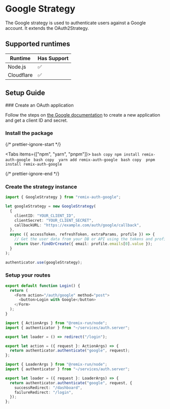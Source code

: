 
# Google Strategy

The Google strategy is used to authenticate users against a Google account. It extends the OAuth2Strategy.

## Supported runtimes

| Runtime    | Has Support |
| ---------- | ----------- |
| Node.js    | ✅          |
| Cloudflare | ✅          |

## Setup Guide

<Steps>
### Create an OAuth application

Follow the steps on [the Google documentation](https://developers.google.com/identity/protocols/oauth2/web-server#creatingcred) to create a new application and get a client ID and secret.

### Install the package


{/* prettier-ignore-start */}

<Tabs items={["npm", "yarn", "pnpm"]}>
  <Tab>
    ```bash copy
    npm install remix-auth-google
    ```
  </Tab>
  <Tab>
    ```bash copy 
    yarn add remix-auth-google
    ```
  </Tab>
  <Tab>
    ```bash copy 
    pnpm install remix-auth-google
    ```
  </Tab>
</Tabs>

{/* prettier-ignore-end */}

### Create the strategy instance

```ts copy filename="app/services/auth.server.ts"
import { GoogleStrategy } from "remix-auth-google";

let googleStrategy = new GoogleStrategy(
  {
    clientID: "YOUR_CLIENT_ID",
    clientSecret: "YOUR_CLIENT_SECRET",
    callbackURL: "https://example.com/auth/google/callback",
  },
  async ({ accessToken, refreshToken, extraParams, profile }) => {
    // Get the user data from your DB or API using the tokens and profile
    return User.findOrCreate({ email: profile.emails[0].value });
  }
);

authenticator.use(googleStrategy);
```

### Setup your routes

```ts copy filename="app/routes/login.tsx"
export default function Login() {
  return (
    <Form action="/auth/google" method="post">
      <button>Login with Google</button>
    </Form>
  );
}
```

```ts copy filename="app/routes/auth/google.tsx"
import { ActionArgs } from "@remix-run/node";
import { authenticator } from "~/services/auth.server";

export let loader = () => redirect("/login");

export let action = ({ request }: ActionArgs) => {
  return authenticator.authenticate("google", request);
};
```

```ts copy filename="app/routes/auth/google/callback.tsx"
import { LoaderArgs } from "@remix-run/node";
import { authenticator } from "~/services/auth.server";

export let loader = ({ request }: LoaderArgs) => {
  return authenticator.authenticate("google", request, {
    successRedirect: "/dashboard",
    failureRedirect: "/login",
  });
};
```

</Steps>
